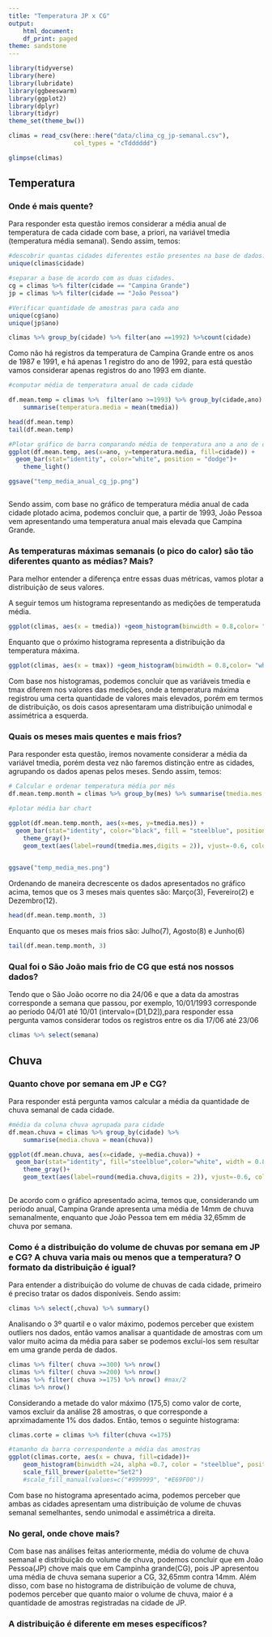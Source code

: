 ```yaml
---
title: "Temperatura JP x CG"
output:
    html_document:
    df_print: paged
theme: sandstone
---
```


```r
library(tidyverse)
library(here)
library(lubridate)
library(ggbeeswarm)
library(ggplot2)
library(dplyr)
library(tidyr)
theme_set(theme_bw())
```

```r
climas = read_csv(here::here("data/clima_cg_jp-semanal.csv"), 
                  col_types = "cTdddddd")

glimpse(climas)
```

## Temperatura

### Onde é mais quente?

Para responder esta questão iremos considerar a média anual de temperatura de cada cidade com base, a priori, na variável tmedia (temperatura média semanal). Sendo assim, temos: 

```r
#descobrir quantas cidades diferentes estão presentes na base de dados. 
unique(climas$cidade)

#separar a base de acordo com as duas cidades.
cg = climas %>% filter(cidade == "Campina Grande")
jp = climas %>% filter(cidade == "João Pessoa")

```

```r
#Verificar quantidade de amostras para cada ano
unique(cg$ano)
unique(jp$ano)

climas %>% group_by(cidade) %>% filter(ano ==1992) %>%count(cidade)

```

Como não há registros da temperatura de Campina Grande entre os anos de 1987 e 1991, e há apenas 1 registro do ano de 1992, para está questão vamos considerar apenas registros do ano 1993 em diante.

```r
#computar média de temperatura anual de cada cidade

df.mean.temp = climas %>%  filter(ano >=1993) %>% group_by(cidade,ano) %>% 
    summarise(temperatura.media = mean(tmedia))

head(df.mean.temp)
tail(df.mean.temp)

#Plotar gráfico de barra comparando média de temperatura ano a ano de cada cidade
ggplot(df.mean.temp, aes(x=ano, y=temperatura.media, fill=cidade)) +
  geom_bar(stat="identity", color="white", position = "dodge")+
    theme_light()

ggsave("temp_media_anual_cg_jp.png")



```

Sendo assim, com base no gráfico de temperatura média anual de cada cidade plotado acima, podemos concluir que, a partir de 1993, João Pessoa vem apresentando uma temperatura anual mais elevada que Campina Grande. 

### As temperaturas máximas semanais (o pico do calor) são tão diferentes quanto as médias? Mais?  

Para melhor entender a diferença entre essas duas métricas, vamos plotar a distribuição de seus valores.

A seguir temos um histograma representando as medições de temperatuda média.

```r
ggplot(climas, aes(x = tmedia)) +geom_histogram(binwidth = 0.8,color= "white", fill = "steelblue")
```

Enquanto que o próximo histograma representa a distribuição da temperatura máxima.
```r
ggplot(climas, aes(x = tmax)) +geom_histogram(binwidth = 0.8,color= "white", fill = "steelblue")


```

Com base nos histogramas, podemos concluir que as variáveis tmedia e tmax diferem nos valores das medições, onde a temperatura máxima registrou uma certa quantidade de valores mais elevados, porém em termos de distribuição, os dois casos apresentaram uma distribuição unimodal e assimétrica a esquerda.


### Quais os meses mais quentes e mais frios? 
Para responder esta questão, iremos novamente considerar a média da variável tmedia, porém desta vez não faremos distinção entre as cidades, agrupando os dados apenas pelos meses. Sendo assim, temos:

```r

# Calcular e ordenar temperatura média por mês
df.mean.temp.month = climas %>% group_by(mes) %>% summarise(tmedia.mes = mean(tmedia)) %>% arrange(desc(tmedia.mes))

#plotar média bar chart

ggplot(df.mean.temp.month, aes(x=mes, y=tmedia.mes)) +
  geom_bar(stat="identity", color="black", fill = "steelblue", position = "dodge", width = 0.5)+
    theme_gray()+
    geom_text(aes(label=round(tmedia.mes,digits = 2)), vjust=-0.6, color="black", size=3)+
    

ggsave("temp_media_mes.png")

```

Ordenando de maneira decrescente os dados apresentados no gráfico acima, temos que os 3 meses mais quentes são: Março(3), Fevereiro(2) e Dezembro(12).  

```r
head(df.mean.temp.month, 3)

```

Enquanto que os meses mais frios são: Julho(7), Agosto(8) e Junho(6)

```r
tail(df.mean.temp.month, 3)
```

### Qual foi o São João  mais frio de CG que está nos nossos dados?

Tendo que o São João ocorre no dia 24/06 e que a data da amostras corresponde a semana que passou, por exemplo, 10/01/1993 corresponde ao período 04/01 até 10/01 (intervalo=(D1,D2]),para responder essa pergunta vamos considerar todos os registros entre os dia 17/06 até 23/06

```r
climas %>% select(semana)
```


## Chuva

### Quanto chove por semana em JP e CG?

Para responder está pergunta vamos calcular a média da quantidade de chuva semanal de cada cidade.

```r

#média da coluna chuva agrupada para cidade
df.mean.chuva = climas %>% group_by(cidade) %>% 
    summarise(media.chuva = mean(chuva))

ggplot(df.mean.chuva, aes(x=cidade, y=media.chuva)) +
  geom_bar(stat="identity", fill="steelblue",color="white", width = 0.8)+
    theme_gray()+
    geom_text(aes(label=round(media.chuva,digits = 2)), vjust=-0.6, color="black", size=3)
    

```

De acordo com o gráfico apresentado acima, temos que, considerando um período anual, Campina Grande apresenta uma média de 14mm de chuva semanalmente, enquanto que João Pessoa tem em média 32,65mm de chuva por semana. 

### Como é a distribuição do volume de chuvas por semana em JP e CG? A chuva varia mais ou menos que a temperatura? O formato da distribuição é igual?

Para entender a distribuição do volume de chuvas de cada cidade, primeiro é preciso tratar os dados disponíveis. Sendo assim:

```r
climas %>% select(,chuva) %>% summary()

```

Analisando o 3º quartil e o valor máximo, podemos perceber que existem outliers nos dados, então vamos analisar a quantidade de amostras com um valor muito acima da média para saber se podemos excluí-los sem resultar em uma grande perda de dados.

```r
climas %>% filter( chuva >=300) %>% nrow()
climas %>% filter( chuva >=200) %>% nrow()
climas %>% filter( chuva >=175) %>% nrow() #max/2
climas %>% nrow()

```

Considerando a metade do valor máximo (175,5) como valor de corte, vamos excluir da análise 28 amostras, o que corresponde a aprximadamente 1% dos dados. Então, temos o seguinte histograma:

```r

climas.corte = climas %>% filter(chuva <=175) 

#tamanho da barra correspondente a média das amostras
ggplot(climas.corte, aes(x = chuva, fill=cidade))+
    geom_histogram(binwidth =24, alpha =0.7, color = "steelblue", position = "identity")+
    scale_fill_brewer(palette="Set2")
    #scale_fill_manual(values=c("#999999", "#E69F00"))
```

Com base no histograma apresentado acima, podemos perceber que ambas as cidades apresentam uma distribuição de volume de chuvas semanal semelhantes, sendo unimodal e assimétrica a direita.

### No geral, onde chove mais?
Com base nas análises feitas anteriormente, média do volume de chuva semanal e distribuição do volume de chuva, podemos concluir que em João Pessoa(JP) chove mais que em Campinha grande(CG), pois JP apresentou uma média de chuva semana superior a CG, 32,65mm contra 14mm. Além disso, com base no histograma de distribuição de volume de chuva, podemos perceber que quanto maior o volume de chuva, maior é a quantidade de amostras registradas na cidade de JP.


### A distribuição é diferente em meses específicos? 

